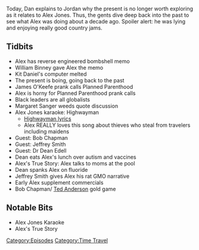 {{DEFAULTSORT:
    #_EPISODE_0123:March 18, 2008
}}{{Episode
    | title           = March 18, 2008
    | caption         = Listen to this episode on [https://knowledgefight.libsyn.com/knowledge-fight-march-18-2008 Libsyn] [https://open.spotify.com/episode/13HPzQCmd2yl83Z45nQKMd Spotify], Read the [[Transcript/123: March 18, 2008|Unofficial Transcript]]
    | episodeNumber   = 123
    | length          = 01:42:08
    | airDate         = January 26, 2018
    | coverageDate    = March 18, 2008
    | episodeType     = [[:Category:Time Travel|Time Travel]]
    | appearance      = [[William Binney]], [[Kit Daniels]], [[James O'Keefe]], [[Margaret Sanger]], [[Bob Chapman]], [[Jeffrey Smith]], [[Dr Dean Edell]], [[Ted Anderson]]
    | beverage        = Prophecy Wine
    | previousEpisode = [[122 LIVE: March 1-2, 2012]]
    | nextEpisode     = [[124: March 23, 2008]]
}}

{{Stub}}

Today, Dan explains to Jordan why the present is no longer worth exploring as it relates to Alex Jones. Thus, the gents dive deep back into the past to see what Alex was doing about a decade ago. Spoiler alert: he was lying and enjoying really good country jams.

==Tidbits==

*Alex has reverse engineered bombshell memo
*William Binney gave Alex the memo
*Kit Daniel's computer melted
*The present is boing, going back to the past
*James O'Keefe prank calls Planned Parenthood
*Alex is horny for Planned Parenthood prank calls
*Black leaders are all globalists
*Margaret Sanger weeds quote discussion
*Alex Jones karaoke: Highwayman
**[https://genius.com/The-highwaymen-highwayman-lyrics Highwayman lyrics]
**Alex REALLY loves this song about thieves who steal from travelers including maidens
*Guest: Bob Chapman
*Guest: Jeffrey Smith
*Guest: Dr Dean Edell
*Dean eats Alex's lunch over autism and vaccines
*Alex's True Story: Alex talks to moms at the pool
*Dean spanks Alex on fluoride
*Jeffrey Smith gives Alex his rat GMO narrative
*Early Alex supplement commercials
*Bob Chapman/ [[Ted Anderson]] gold game

==Notable Bits==

*Alex Jones Karaoke
*Alex's True Story

[[Category:Episodes]]
[[Category:Time Travel]]
